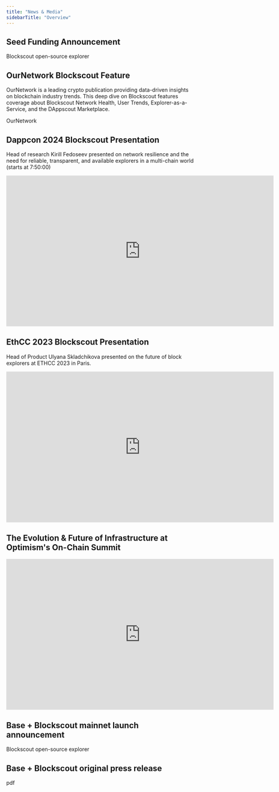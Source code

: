 ```yaml
---
title: "News & Media"
sidebarTitle: "Overview"
---
```


## Seed Funding Announcement

<Card title="Blockscout Raises $3M Seed Round Led by 1kx" href="https://www.blog.blockscout.com/blockscout-raises-3m-seed-round-led-by-1kx/">
Blockscout open-source explorer
</Card>

## OurNetwork Blockscout Feature

OurNetwork is a leading crypto publication providing data-driven insights on blockchain industry trends. This deep dive on Blockscout features coverage about Blockscout Network Health, User Trends, Explorer-as-a-Service, and the DAppscout Marketplace.

<Card title="ON–286: Zoomed-in on Blockscout 🔬" href="https://www.ournetwork.xyz/p/on-286-zoomed-in-on-blockscout">
OurNetwork
</Card>

## Dappcon 2024 Blockscout Presentation

Head of research Kirill Fedoseev presented on network resilience and the need for reliable, transparent, and available explorers in a multi-chain world (starts at 7:50:00)

<Frame>
<iframe width="711" height="400" src="https://www.youtube.com/embed/xRAG5oIrwH4" title="DappCon24: Day 3 - Consensus Layer" frameborder="0" allow="accelerometer; autoplay; clipboard-write; encrypted-media; gyroscope; picture-in-picture; web-share" referrerpolicy="strict-origin-when-cross-origin" allowfullscreen></iframe>
</Frame>

## EthCC 2023 Blockscout Presentation

Head of Product Ulyana Skladchikova presented on the future of block explorers at ETHCC 2023 in Paris.

<Frame>
<iframe width="711" height="400" src="https://www.youtube.com/embed/Aq_IeLtop00" title="Ulyana Skladchikova - Envisioning tomorrow: Evolution of blockchain explorers" frameborder="0" allow="accelerometer; autoplay; clipboard-write; encrypted-media; gyroscope; picture-in-picture; web-share" referrerpolicy="strict-origin-when-cross-origin" allowfullscreen></iframe>
</Frame>

## The Evolution & Future of Infrastructure at Optimism's On-Chain Summit

<Frame>
<iframe width="711" height="400" src="https://www.youtube.com/embed/HpIzu5eU9WA" title="Onchain Summit: The Evolution &amp; Future of Infrastructure" frameborder="0" allow="accelerometer; autoplay; clipboard-write; encrypted-media; gyroscope; picture-in-picture; web-share" referrerpolicy="strict-origin-when-cross-origin" allowfullscreen></iframe>
</Frame>

## Base + Blockscout mainnet launch announcement

<Card title="Base Block Explorer Blockscout" href="https://www.blog.blockscout.com/blockscout-base/">
Blockscout open-source explorer
</Card>

## Base + Blockscout original press release

<Card title="Base Open Source Block Explorer.pdf" href="https://1077666658-files.gitbook.io/~/files/v0/b/gitbook-x-prod.appspot.com/o/spaces%2F-Lq1XoWGmy8zggj_u2fM%2Fuploads%2FdzWTqaTgnhWRkD40C3Ay%2FBase%20Open%20Source%20Block%20Explorer.pdf?alt=media&token=7a6edb78-e9cd-4e85-91d8-13d6d08db3e5">
pdf
</Card>
